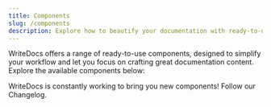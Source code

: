 ```yaml
---
title: Components
slug: /components
description: Explore how to beautify your documentation with ready-to-use components. 
---
```


WriteDocs offers a range of ready-to-use components, designed to simplify your workflow and let you focus on crafting great documentation content. Explore the available components below:

<CardList cols={5}>
<Card 
  title="Accordions"
  link="/accordions"
  icon="eye"
  description="Show or hide content using Accordions"
/>

<Card 
  title="Cards" 
  link="/cards"
  icon="cards"
  description="Get to know how to improve UX with Cards."
/>

<Card 
  title="Callouts" 
  link="/callouts"
  icon="info"
  description="Provide important info with Callouts."
/>

<Card 
  title="Code Blocks" 
  link="/codeblocks"
  icon="code"
  description="Turn code into visually engaging elements."
/>

<Card 
  title="Media" 
  link="/media"
  icon="video"
  description="Add images and videos to your docs."
/>

</CardList>

<Callout type="success" title="Coming Soon">
WriteDocs is constantly working to bring you new components! Follow our Changelog. 
</Callout>
